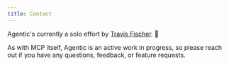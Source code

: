 ```yaml
---
title: Contact
---
```


Agentic's currently a solo effort by [Travis Fischer](https://x.com/transitive_bs). 👋

As with MCP itself, Agentic is an active work in progress, so please reach out if you have any questions, feedback, or feature requests.

<Columns cols={2}>
  <Card
    title='DM me on Twitter / X'
    href='https://x.com/transitive_bs'
    icon='x-twitter'
  />
  <Card
    title='Send me an email'
    href='mailto:travis@agentic.so'
    icon='envelope'
  />
  <Card
    title='Schedule a call with me'
    href='https://cal.com/travis-fischer/15min'
    icon='calendar-days'
  />
</Columns>

